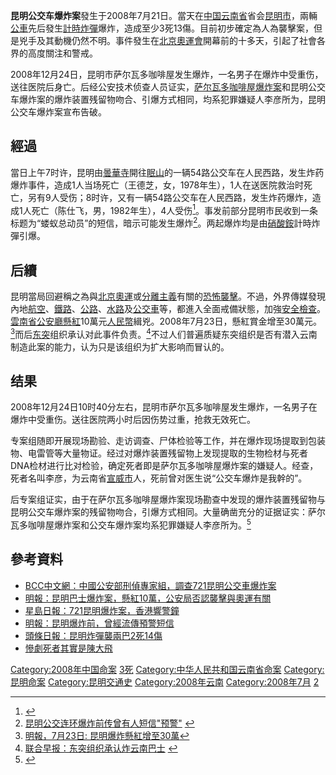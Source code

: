 {{noteTA
|2=zh-cn:公交车; zh-hk:巴士; zh-tw:公車;
|3=zh-cn:公交; zh-hk:巴士; zh-tw:公車;
}}

'''昆明公交车爆炸案'''發生于2008年7月21日。當天在[[中国|中国]][[云南省|云南省]]省会[[昆明市|昆明市]]，兩輛[[公共汽車|公車]]先后發生[[計時炸彈|計時炸彈]]爆炸，造成至少3死13傷。目前初步確定為人為襲擊案，但是兇手及其動機仍然不明。事件發生在[[2008年夏季奧林匹克運動會|北京奧運會]]開幕前的十多天，引起了社會各界的高度關注和警戒。

2008年12月24日，昆明市萨尔瓦多咖啡屋发生爆炸，一名男子在爆炸中受重伤，送往医院后身亡。后经公安技术侦查人员证实，[[萨尔瓦多咖啡屋爆炸案|萨尔瓦多咖啡屋爆炸案]]和昆明公交车爆炸案的爆炸装置残留物吻合、引爆方式相同，均系犯罪嫌疑人李彦所为，昆明公交车爆炸案宣布告破。

==經過==
當日上午7时许，昆明由[[曇華寺|曇華寺]]開往[[眠山|眠山]]的一辆54路公交车在人民西路，发生炸药爆炸事件，造成1人当场死亡（王德芝，女，1978年生），1人在送医院救治时死亡，另有9人受伤；8时许，又有一辆54路公交车在人民西路，发生炸药爆炸，造成1人死亡（陈仕飞，男，1982年生），4人受伤<ref>{{Cite web |url=http://www.chinanews.com.cn/sh/news/2008/07-21/1319577.shtml |title=警方称昆明两起公交车爆炸案均采用硝胺炸药 |accessdate=2008-07-21 |archive-date=2008-07-24 |archive-url=https://web.archive.org/web/20080724033554/http://www.chinanews.com.cn/sh/news/2008/07-21/1319577.shtml |dead-url=no }}</ref>。事发前部分昆明市民收到一条标题为“蝼蚁总动员”的短信，暗示可能发生爆炸<ref>[http://news.dayoo.com/news/200807/22/54568_3510206.htm 昆明公交连环爆炸前传曾有人短信"预警"] {{webarchive|url=https://web.archive.org/web/20080803002226/http://news.dayoo.com/news/200807/22/54568_3510206.htm |date=2008-08-03 }}</ref>。两起爆炸均是由[[硝酸銨|硝酸銨]]計時炸彈引爆。

==后續==
昆明當局回避稱之為與[[2008年夏季奥林匹克运动会|北京奧運]]或[[分離主義|分離主義]]有關的[[恐怖襲擊|恐怖襲擊]]。不過，外界傳媒發現內地[[航空|航空]]、[[鐵路|鐵路]]、[[公路|公路]]、[[水路|水路]]及[[公共汽車|公交車]]等，都進入全面戒備狀態，加強[[安全檢查|安全檢查]]。[[雲南省|雲南省]][[公安廳|公安廳]][[懸紅|懸紅]]10萬元[[人民幣|人民幣]]緝兇。2008年7月23日，懸紅賞金增至30萬元。<ref>[http://news.sina.com.hk/cgi-bin/nw/show.cgi/32/1/1/815709/1.html 明報，7月23日: 昆明爆炸懸紅增至30萬]{{Dead link|date=2019年6月 |bot=InternetArchiveBot |fix-attempted=yes }}</ref>而后[[东突|东突]]组织承认对此事件负责。<ref>[http://realtime.zaobao.com/2008/07/080726_05.shtml 联合早报：东突组织承认炸云南巴士] {{webarchive|url=https://web.archive.org/web/20080727011836/http://realtime.zaobao.com/2008/07/080726_05.shtml |date=2008-07-27 }}</ref>不过人们普遍质疑东突组织是否有潜入云南制造此案的能力，认为只是该组织为扩大影响而冒认的。

==结果==
2008年12月24日10时40分左右，昆明市萨尔瓦多咖啡屋发生爆炸，一名男子在爆炸中受重伤。送往医院两小时后因伤势过重，抢救无效死亡。

专案组随即开展现场勘验、走访调查、尸体检验等工作，并在爆炸现场提取到包装物、电雷管等大量物证。经过对爆炸装置残留物上发现提取的生物检材与死者DNA检材进行比对检验，确定死者即是萨尔瓦多咖啡屋爆炸案的嫌疑人。经查，死者名叫李彦，为云南省[[宣威市|宣威市]]人，死前曾对医生说“公交车爆炸是我幹的”。

后专案组证实，由于在萨尔瓦多咖啡屋爆炸案现场勘查中发现的爆炸装置残留物与昆明公交车爆炸案的残留物吻合，引爆方式相同。大量确凿充分的证据证实：萨尔瓦多咖啡屋爆炸案和公交车爆炸案均系犯罪嫌疑人李彦所为。<ref>{{Cite web |url=http://auto.people.com.cn/GB/8593738.html |title=昆明公交车爆炸案告破，与咖啡屋爆炸案系同一犯罪嫌疑人所为 |access-date=2009-01-02 |archive-url=https://web.archive.org/web/20160304070741/http://auto.people.com.cn/GB/8593738.html |archive-date=2016-03-04 |dead-url=yes }}</ref>

==參考資料==
{{Wikinewspar2|昆明咖啡吧和公交車爆炸案懷疑是同一人所為|昆明警方宣布偵破公交車、咖啡吧爆炸案}}
{{Reflist}}
{{ReflistH}}
* [http://news.bbc.co.uk/chinese/trad/hi/newsid_7510000/newsid_7517800/7517833.stm BCC中文網：中國公安部刑偵專家組，調查721昆明公交車爆炸案] {{Wayback|url=http://news.bbc.co.uk/chinese/trad/hi/newsid_7510000/newsid_7517800/7517833.stm |date=20160307000844 }}
* [http://hk.news.yahoo.com/article/080722/4/7b3e.html 明報：昆明巴士爆炸案，懸紅10萬，公安局否認襲擊與奧運有關] {{Wayback|url=http://hk.news.yahoo.com/article/080722/4/7b3e.html |date=20080804220729 }}
* [http://hk.news.yahoo.com/article/080721/3/7ajk.html 星島日報：721昆明爆炸案，香港響警鐘] {{Wayback|url=http://hk.news.yahoo.com/article/080721/3/7ajk.html |date=20080728215831 }}
* [http://hk.news.yahoo.com/article/080722/4/7auu.html 明報：昆明爆炸前，曾經流傳預警短信] {{Wayback|url=http://hk.news.yahoo.com/article/080722/4/7auu.html |date=20080729102158 }}
* [http://www.hkheadline.com/news/html_wnn/html/2008/7/22/wnn54999.html?section_name=wnn 頭條日報：昆明炸彈襲兩巴2死14傷]
* [https://web.archive.org/web/20080726160506/http://www.shxb.net/html/20080723/20080723_103042.shtml 慘劇死者其實是陳大飛]
{{ReflistF}}

[[Category:2008年中国命案|Category:2008年中国命案]]
[[Category:中华人民共和国爆炸命案|3死]]
[[Category:中华人民共和国云南省命案|Category:中华人民共和国云南省命案]]
[[Category:昆明命案|Category:昆明命案]]
[[Category:昆明交通史|Category:昆明交通史]]
[[Category:2008年云南|Category:2008年云南]]
[[Category:2008年7月|Category:2008年7月]]
[[Category:中国大陆公交事故|2]]